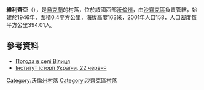 {{coord|51|29|29|N|24|3|15|E|scale:30000|display=title}}

'''維利齊亞'''（{{lang-uk|Вілиця}}），是[[烏克蘭|烏克蘭]]的村落，位於該國西部[[沃倫州|沃倫州]]，由[[沙齊克區|沙齊克區]]負責管轄，始建於1946年，面積0.4平方公里，海拔高度163米，2001年人口158，人口密度每平方公里394.01人。

==參考資料==
* [http://weather.in.ua/ua/volynskaja/3941 Погода в селі Вілиця] {{Wayback|url=http://weather.in.ua/ua/volynskaja/3941 |date=20111219100940 }}
* [http://www.history.org.ua/?hrono Інститут історії України, 22 червня] {{Wayback|url=http://www.history.org.ua/?hrono |date=20160629080207 }}

[[Category:沃倫州村落|Category:沃倫州村落]]
[[Category:沙齊克區村落|Category:沙齊克區村落]]


{{Volyn-geo-stub}}